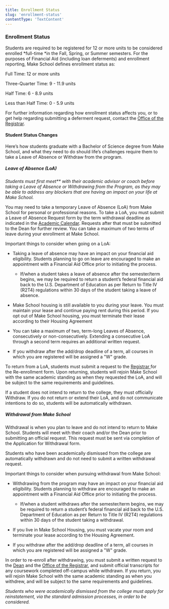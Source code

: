 ```yaml
---
title: Enrollment Status
slug: 'enrollment-status'
contentType: 'TextContent'
---
```


### Enrollment Status

Students are required to be registered for 12 or more units to be considered enrolled *full-time *in
the Fall, Spring, or Summer semesters. For the purposes of Financial Aid (including loan deferments)
and enrollment reporting, Make School defines enrollment status as:

Full Time: 12 or more units

Three-Quarter Time: 9 - 11.9 units

Half Time: 6 - 8.9 units

Less than Half Time: 0 - 5.9 units

For further information regarding how enrollment status affects you, or to get help regarding
submitting a deferment request, contact the
[Office of the Registrar](mailto:registrar@makeschool.com).

#### Student Status Changes

Here’s how students graduate with a Bachelor of Science degree from Make School, and what they need
to do should life’s challenges require them to take a Leave of Absence or Withdraw from the program.

##### Leave of Absence (LoA)

_Students must first meet\*\* with their academic advisor or coach before taking a Leave of Absence
or Withdrawing from the Program, as they may be able to address any blockers that are having an
impact on your life at Make School._

You may need to take a temporary Leave of Absence (LoA) from Make School for personal or
professional reasons. To take a LoA, you must submit a Leave of Absence Request form by the term
withdrawal deadline as indicated in the [Academic Calendar](http://make.sc/academic-calendar).
Requests after that must be submitted to the Dean for further review. You can take a maximum of two
terms of leave during your enrollment at Make School.

Important things to consider when going on a LoA:

- Taking a leave of absence may have an impact on your financial aid eligibility. Students planning
  to go on leave are encouraged to make an appointment with a Financial Aid Office prior to
  initiating the process.

  - If/when a student takes a leave of absence after the semester/term begins, we may be required to
    return a student’s federal financial aid back to the U.S. Department of Education as per Return
    to Title IV (R2T4) regulations within 30 days of the student taking a leave of absence.

- Make School housing is still available to you during your leave. You must maintain your lease and
  continue paying rent during this period. If you opt out of Make School housing, you must terminate
  their lease according to their Housing Agreement

- You can take a maximum of two, term-long Leaves of Absence, consecutively or non-consecutively.
  Extending a consecutive LoA through a second term requires an additional written request.

- If you withdraw after the add/drop deadline of a term, all courses in which you are registered
  will be assigned a "W" grade.

To return from a LoA, students must submit a request to the
[Registrar](mailto:registrar@makeschool.com)[ ](mailto:registrar@makeschool.com)for the
Re-enrollment form. Upon returning, students will rejoin Make School with the same academic standing
as when they requested the LoA, and will be subject to the same requirements and guidelines.

If a student does not intend to return to the college, they must officially Withdraw. If you do not
return or extend their LoA, and do not communicate intentions to do so, students will be
automatically withdrawn.

##### Withdrawal from Make School

Withdrawal is when you plan to leave and do not intend to return to Make School. Students will meet
with their coach and/or the Dean prior to submitting an official request. This request must be sent
via completion of the Application for Withdrawal form.

Students who have been academically dismissed from the college are automatically withdrawn and do
not need to submit a written withdrawal request.

Important things to consider when pursuing withdrawal from Make School:

- Withdrawing from the program may have an impact on your financial aid eligibility. Students
  planning to withdraw are encouraged to make an appointment with a Financial Aid Office prior to
  initiating the process.

  - If/when a student withdraws after the semester/term begins, we may be required to return a
    student’s federal financial aid back to the U.S. Department of Education as per Return to Title
    IV (R2T4) regulations within 30 days of the student taking a withdrawal.

- If you live in Make School Housing, you must vacate your room and terminate your lease according
  to the Housing Agreement.

- If you withdraw after the add/drop deadline of a term, all courses in which you are registered
  will be assigned a "W" grade.

In order to re-enroll after withdrawing, you must submit a written request to the
[Dean](mailto:anne@makeschool.com) and the
[Office of the Registrar](mailto:registrar@makeschool.com), and submit official transcripts for any
coursework completed off-campus while withdrawn. If you return, you will rejoin Make School with the
same academic standing as when you withdrew, and will be subject to the same requirements and
guidelines.

_Students who were academically dismissed from the college must apply for reinstatement, via the
standard admission processes, in order to be considered._
